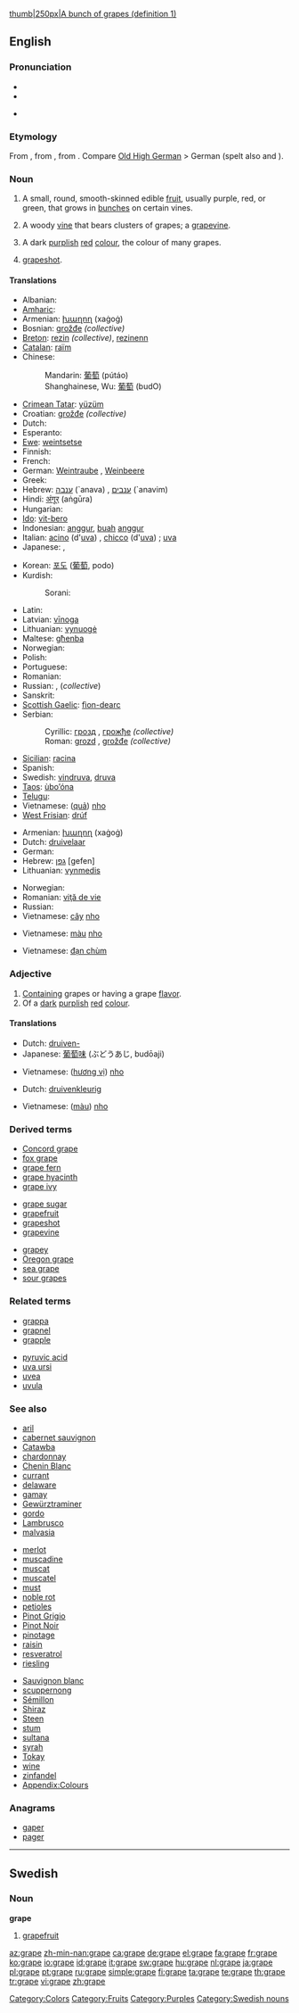 {{wikipedia}}[[image:Grapes05.jpg|thumb|250px|A bunch of grapes (definition 1)]]
{{also|grapé}}
==English==

===Pronunciation===
* {{IPA|/ɡɹeɪp/}}
* {{audio|en-us-grape.ogg|Audio (US)}}

* {{rhymes|eɪp}}

===Etymology===
From {{etyl|fro|en}} {{term|grape|lang=fro}}, from {{etyl|frk|en}}, from {{proto|Germanic|krappon|hook}}. Compare [[w:Old High German|Old High German]] {{term|krapfo||hook|lang=goh}} > German {{term|Krapfe}} (spelt also {{term|Krapfen}} and {{term|Krappe}}).

===Noun===
{{en-noun|s|-}}

# {{countable}} A small, round, smooth-skinned edible [[fruit]], usually purple, red, or green, that grows in [[bunch]]es on certain vines.
# {{countable}} A woody [[vine]] that bears clusters of grapes; a [[grapevine]].
# {{context|countable|uncountable}} A dark [[purple|purplish]] [[red]] [[colour]], the colour of many grapes.
#: {{color panel|2F2140}}
# {{uncountable}} [[grapeshot|grapeshot]].

====Translations====
{{trans-top|fruit}}
* Albanian: {{t-|sq|rrush|m|xs=Albanian}}
* [[Amharic]]: {{tø|am|ወይን|tr=wäyn|sc=Ethi}}
* Armenian: [[խաղող]] (xaġoġ)
* Bosnian: [[grožđe]] {{n|p}} ''(collective)''
* [[Breton]]: [[rezin]] ''(collective)'', [[rezinenn]] {{f}}
* [[Catalan]]: [[raïm]] {{m}}
* Chinese:
*: Mandarin: [[葡萄]] (pútáo)
*: Shanghainese, Wu: [[葡萄]] (budO)
* [[Crimean Tatar]]: [[yüzüm]]
* Croatian: [[grožđe]] {{n|p}} ''(collective)''
* Dutch: {{t+|nl|druif|f}}
* Esperanto: {{t+|eo|vinbero|xs=Esperanto}}
* [[Ewe]]: [[weintsetse]]
* Finnish: {{t+|fi|viinirypäle}}
* French: {{t+|fr|raisin|m}}
* German: [[Weintraube]] {{f}}, [[Weinbeere]] {{f}}
* Greek: {{t+|el|σταφύλι|n|tr=stafíli|sc=Grek}}
* Hebrew: [[ענבה]] (`anava) {{f}}, [[ענבים]] (`anavim) {{p}}
* Hindi: [[अंगूर]] (aṅgūra)
* Hungarian: {{t+|hu|szőlő}}
* [[Ido]]: [[vit-bero]]
* Indonesian: [[anggur]], [[buah]] [[anggur]]
* Italian: [[acino]] (d'[[uva]]) {{m}}, [[chicco]] (d'[[uva]]) {{m}}; [[uva]] {{f}}
* Japanese: {{t+|ja|葡萄|sc=Jpan}}, {{t-|ja|ブドウ|tr=budō|sc=Jpan}}
{{trans-mid}}
* Korean: [[포도]] ([[葡萄]], podo)
* Kurdish:
*: Sorani: {{t|ku|ترێ|tr=trae|sc=ku-Arab}}
* Latin: {{t+|la|uva}}
* Latvian: [[vīnoga]] {{f}}
* Lithuanian: [[vynuogė]] {{f}}
* Maltese: [[għenba]] {{f}}
* Norwegian: {{t|no|drue|c}}
* Polish: {{t+|pl|winogrono|n}}
* Portuguese: {{t+|pt|uva|f}}
* Romanian: {{t+|ro|strugure|m}}
* Russian: {{t+|ru|виноградина|f|tr=vinográdina|sc=Cyrl}}, {{t+|ru|виноград|m|tr=vinográd|sc=Cyrl}} (''collective'')
* Sanskrit: {{t|sa|draakshaa sg, draaksaa pl|f|sc=Deva}}
* [[Scottish Gaelic]]: [[fìon-dearc]] {{f}}
* Serbian:
*: Cyrillic: [[грозд]] {{m}}, [[грожђе]] {{n|p}} ''(collective)''
*: Roman: [[grozd]] {{m}}, [[grožđe]] {{n|p}} ''(collective)''
* [[Sicilian]]: [[racina]] {{f}}
* Spanish: {{t+|es|uva|f}}
* Swedish: [[vindruva]], [[druva]] {{c}}
* [[Taos]]: [[ùbo’óna]]
* [[Telugu]]: {{t|te|ద్రాక్ష|sc=Telu}}
* Vietnamese: ([[quả]]) [[nho]]
* [[West Frisian]]: [[drúf]]
{{trans-bottom}}

{{trans-top|vine}}
* Armenian: [[խաղող]] (xaġoġ)
* Dutch: [[druivelaar]] {{m}}
* German: {{t+|de|Weinrebe|f}}
* Hebrew: [[גפן]] [gefen] {{m}}
* Lithuanian: [[vynmedis]] {{m}}
{{trans-mid}}
* Norwegian: {{t|no|vindrue|c}}
* Romanian: [[viţă de vie]]
* Russian: {{t+|ru|виноград|m|tr=vinográd|sc=Cyrl}}
* Vietnamese: [[cây]] [[nho]]
{{trans-bottom}}

{{trans-top|colour}}
* Vietnamese: [[màu]] [[nho]]
{{trans-mid}}
{{trans-bottom}}

{{trans-top|grapeshot}}
* Vietnamese: [[đạn chùm]]
{{trans-mid}}
{{trans-bottom}}

===Adjective===
{{en-adj-more}}

# [[contain|Containing]] grapes or having a grape [[flavor]].
# Of a [[dark]] [[purplish]] [[red]] [[colour]].

====Translations====
{{trans-top|flavour}}
* Dutch: [[druiven-]]
* Japanese: [[葡萄]][[味]] (ぶどうあじ, budōaji)
{{trans-mid}}
* Vietnamese: ([[hương vị]]) [[nho]]
{{trans-bottom}}

{{trans-top|colour}}
* Dutch: [[druivenkleurig]]
{{trans-mid}}
* Vietnamese: ([[màu]]) [[nho]]
{{trans-bottom}}

===Derived terms===
{{top3}}
* [[Concord grape]]
* [[fox grape]]
* [[grape fern]]
* [[grape hyacinth]]
* [[grape ivy]]
{{mid3}}
* [[grape sugar]]
* [[grapefruit]]
* [[grapeshot]]
* [[grapevine]]
{{mid3}}
* [[grapey]]
* [[Oregon grape]]
* [[sea grape]]
* [[sour grapes]]
{{bottom}}

===Related terms===
{{top2}}
* [[grappa]]
* [[grapnel]]
* [[grapple]]
{{mid2}}
* [[pyruvic acid]]
* [[uva ursi]]
* [[uvea]]
* [[uvula]]
{{bottom}}

===See also===
{{top3}}
* [[aril]]
* [[cabernet sauvignon]]
* [[Catawba]]
* [[chardonnay]]
* [[Chenin Blanc]]
* [[currant]]
* [[delaware]]
* [[gamay]]
* [[Gewürztraminer]]
* [[gordo]]
* [[Lambrusco]]
* [[malvasia]]
{{mid3}}
* [[merlot]]
* [[muscadine]]
* [[muscat]]
* [[muscatel]]
* [[must]]
* [[noble rot]]
* [[petioles]]
* [[Pinot Grigio]]
* [[Pinot Noir]]
* [[pinotage]]
* [[raisin]]
* [[resveratrol]]
* [[riesling]]
{{mid3}}
* [[Sauvignon blanc]]
* [[scuppernong]]
* [[Sémillon]]
* [[Shiraz]]
* [[Steen]]
* [[stum]]
* [[sultana]]
* [[syrah]]
* [[Tokay]]
* [[wine]]
* [[zinfandel]]
* [[Appendix:Colours]]
{{bottom}}

===Anagrams===
* [[gaper]]
* [[pager]]

[[Category:Colors]]
[[Category:Fruits]]
[[Category:Purples]]

----

==Swedish==

===Noun===
'''grape''' {{c}}

# [[grapefruit]]

[[Category:Swedish nouns]]

[[az:grape]]
[[zh-min-nan:grape]]
[[ca:grape]]
[[de:grape]]
[[el:grape]]
[[fa:grape]]
[[fr:grape]]
[[ko:grape]]
[[io:grape]]
[[id:grape]]
[[it:grape]]
[[sw:grape]]
[[hu:grape]]
[[nl:grape]]
[[ja:grape]]
[[pl:grape]]
[[pt:grape]]
[[ru:grape]]
[[simple:grape]]
[[fi:grape]]
[[ta:grape]]
[[te:grape]]
[[th:grape]]
[[tr:grape]]
[[vi:grape]]
[[zh:grape]]